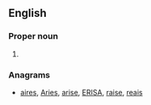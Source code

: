 {{also|æsir|aesir|Æsir}}
==English==

===Proper noun===
{{en-proper noun}}

# {{alternative spelling of|Æsir}}

===Anagrams===
* [[aires#English|aires]], [[Aries#English|Aries]], [[arise#English|arise]], [[ERISA#English|ERISA]], [[raise#English|raise]], [[reais#English|reais]]